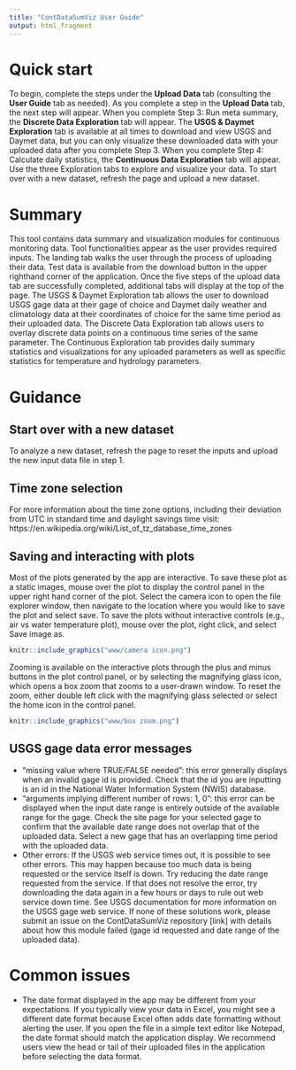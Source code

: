 ```yaml
---
title: "ContDataSumViz User Guide"
output: html_fragment
---
```


# Quick start
To begin, complete the steps under the **Upload Data** tab (consulting the **User Guide** tab as needed). As you complete a step in the **Upload Data** tab, the next step will appear. When you complete Step 3: Run meta summary, the **Discrete Data Exploration** tab will appear. The **USGS & Daymet Exploration** tab is available at all times to download and view USGS and Daymet data, but you can only visualize these downloaded data with your uploaded data after you complete Step 3. When you complete Step 4: Calculate daily statistics, the **Continuous Data Exploration** tab will appear. Use the three Exploration tabs to explore and visualize your data. To start over with a new dataset, refresh the page and upload a new dataset.

# Summary
This tool contains data summary and visualization modules for continuous monitoring data. Tool functionalities appear as the user provides required inputs. The landing tab walks the user through the process of uploading their data. Test data is available from the download button in the upper righthand corner of the application. Once the five steps of the upload data tab are successfully completed, additional tabs will display at the top of the page. The USGS & Daymet Exploration tab allows the user to download USGS gage data at their gage of choice and Daymet daily weather and climatology data at their coordinates of choice for the same time period as their uploaded data. The Discrete Data Exploration tab allows users to overlay discrete data points on a continuous time series of the same parameter. The Continuous Exploration tab provides daily summary statistics and visualizations for any uploaded parameters as well as specific statistics for temperature and hydrology parameters. 

# Guidance

## Start over with a new dataset
To analyze a new dataset, refresh the page to reset the inputs and upload the new input data file in step 1. 

## Time zone selection
For more information about the time zone options, including their deviation from UTC in standard time and daylight savings time visit: https://en.wikipedia.org/wiki/List_of_tz_database_time_zones 

## Saving and interacting with plots
Most of the plots generated by the app are interactive. To save these plot as a static images, mouse over the plot to display the control panel in the upper right hand corner of the plot. Select the camera icon to open the file explorer window, then navigate to the location where you would like to save the plot and select save. To save the plots without interactive controls (e.g., air vs water temperature plot), mouse over the plot, right click, and select Save image as.

```r
knitr::include_graphics("www/camera icon.png")
```

Zooming is available on the interactive plots through the plus and minus buttons in the plot control panel, or by selecting the magnifying glass icon, which opens a box zoom that zooms to a user-drawn window. To reset the zoom, either double left click with the magnifying glass selected or select the home icon in the control panel. 

```r
knitr::include_graphics("www/box zoom.png")
```


## USGS gage data error messages
-  “missing value where TRUE/FALSE needed”: this error generally displays when an invalid gage id is provided. Check that the id you are inputting is an id in the National Water Information System (NWIS) database. 
-	“arguments implying different number of rows: 1, 0”: this error can be displayed when the input date range is entirely outside of the available range for the gage. Check the site page for your selected gage to confirm that the available date range does not overlap that of the uploaded data. Select a new gage that has an overlapping time period with the uploaded data. 
- 	Other errors: If the USGS web service times out, it is possible to see other errors. This may happen because too much data is being requested or the service itself is down. Try reducing the date range requested from the service. If that does not resolve the error, try downloading the data again in a few hours or days to rule out web service down time. See USGS documentation for more information on the USGS gage web service. If none of these solutions work, please submit an issue on the ContDataSumViz repository [link] with details about how this module failed (gage id requested and date range of the uploaded data).


# Common issues
-  The date format displayed in the app may be different from your expectations. If you typically view your data in Excel, you might see a different date format because Excel often adds date formatting without alerting the user. If you open the file in a simple text editor like Notepad, the date format should match the application display. We recommend users view the head or tail of their uploaded files in the application before selecting the data format. 